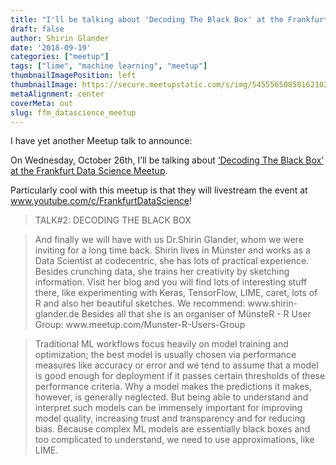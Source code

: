 ```yaml
---
title: "I'll be talking about 'Decoding The Black Box' at the Frankfurt Data Science Meetup"
draft: false
author: Shirin Glander
date: '2018-09-19'
categories: ["meetup"]
tags: ["lime", "machine learning", "meetup"]
thumbnailImagePosition: left
thumbnailImage: https://secure.meetupstatic.com/s/img/5455565085016210254/logo/svg/logo--script.svg
metaAlignment: center
coverMeta: out
slug: ffm_datascience_meetup
---
```


I have yet another Meetup talk to announce: 

On Wednesday, October 26th, I'll be talking about ['Decoding The Black Box' at the Frankfurt Data Science Meetup](http://meetu.ps/e/DQBZx/w54bW/f).

Particularly cool with this meetup is that they will livestream the event at [www.youtube.com/c/FrankfurtDataScience](www.youtube.com/c/FrankfurtDataScience)!

> TALK#2: DECODING THE BLACK BOX

> And finally we will have with us Dr.Shirin Glander, whom we were inviting for a long time back. Shirin lives in Münster and works as a Data Scientist at codecentric, she has lots of practical experience. Besides crunching data, she trains her creativity by sketching information. Visit her blog and you will find lots of interesting stuff there, like experimenting with Keras, TensorFlow, LIME, caret, lots of R and also her beautiful sketches. We recommend: www.shirin-glander.de Besides all that she is an organiser of MünsteR - R User Group: www.meetup.com/Munster-R-Users-Group

> Traditional ML workflows focus heavily on model training and optimization; the best model is usually chosen via performance measures like accuracy or error and we tend to assume that a model is good enough for deployment if it passes certain thresholds of these performance criteria. Why a model makes the predictions it makes, however, is generally neglected. But being able to understand and interpret such models can be immensely important for improving model quality, increasing trust and transparency and for reducing bias. Because complex ML models are essentially black boxes and too complicated to understand, we need to use approximations, like LIME.

